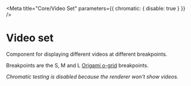 
<Meta title="Core/Video Set" parameters={{ chromatic: { disable: true } }} />

# Video set

Component for displaying different videos at different breakpoints.

Breakpoints are the S, M and L [Origami o-grid](https://github.com/Financial-Times/o-grid) breakpoints.

_Chromatic testing is disabled because the renderer won't show videos._

<Canvas>
  <Story name="Example">
    <VideoSet
      alt="Demo video set video"
      sources={{
        small: {
          url: 'https://ig.ft.com/india-pollution/videos/india-china-pollution-mobile.mp4',
          poster: 'https://ig.ft.com/india-pollution/videos/poster-mobile.jpg',
          type: 'video/mp4',
        },
        medium: {
          url: 'https://ig.ft.com/india-pollution/videos/india-china-pollution-large.mp4',
          poster: 'https://ig.ft.com/india-pollution/videos/poster-desktop.jpg',
          type: 'video/mp4',
        },
        large: {
          url: 'https://ig.ft.com/india-pollution/videos/india-china-pollution-large.mp4',
          poster: 'https://ig.ft.com/india-pollution/videos/poster-desktop.jpg',
          type: 'video/mp4',
        },
      }}
    />
  </Story>
</Canvas>
